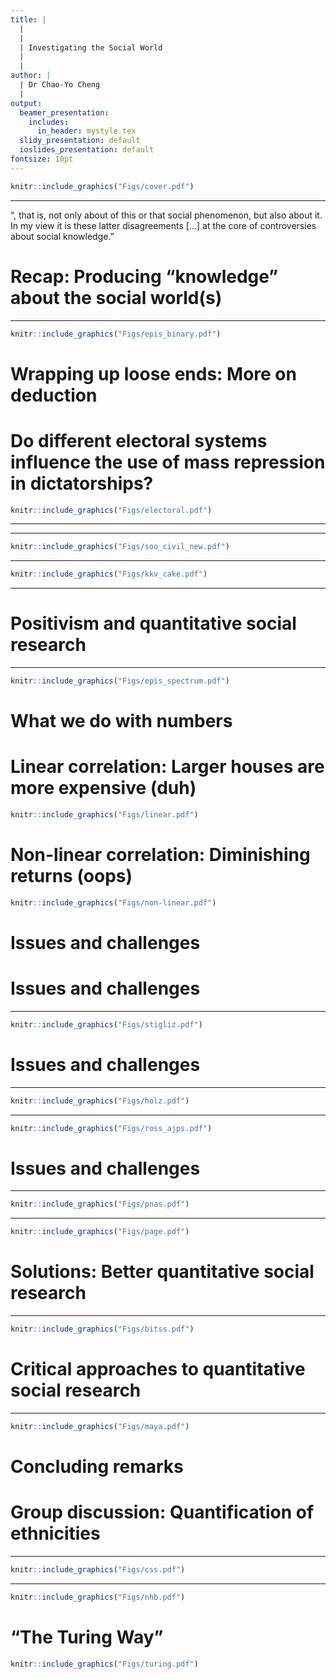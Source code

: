 ```yaml
---
title: |
  |
  |
  | Investigating the Social World
  |
  |
author: |
  | Dr Chao-Yo Cheng
  |
output:
  beamer_presentation:
    includes:
      in_header: mystyle.tex
  slidy_presentation: default
  ioslides_presentation: default
fontsize: 10pt
---
```


\begin{center}
\textbf{Lecture 4: Using Numbers}
\end{center}
\vspace{0.7cm}
```r
knitr::include_graphics("Figs/cover.pdf")
```

---

\vspace{0.2cm}
\begincols
  \begincol{.4\textwidth}
    \begin{figure}
    \centering
    \includegraphics[scale=0.3]{Figs/reed}
    \end{figure}
  \endcol
  \begincol{.5\textwidth}
  "\textbf{We have disagreements}, that is, not only about \textbf{how we establish the sheer existence} of this or that social phenomenon, but also about \textbf{how we can claim to correctly and effectively explain, criticize, or interpret} it. In my view it is these latter disagreements [...] at the core of controversies about social knowledge."
  \endcol
\endcols

# Recap: Producing "knowledge" about the social world(s)

\begin{itemize}
  \item Using theory in social research
  \vspace{0.1cm}
  \begin{itemize}
    \item The claims can \textbf{have different objectives}: Interpretation and/or explanation
    \item The claims can \textbf{take different forms}: Verbal, formal (mathematical), and combined
  \end{itemize}
  \vspace{0.4cm}
  \item Connecting theoretical claims with (empirical) observations
  \vspace{0.1cm}
  \begin{itemize}
    \item Induction: Using observations to \textbf{generate} theoretical possibilities
    \item Deduction: Using observations to \textbf{evaluate} theoretical predictions
    \item Abduction: Using observations to \textbf{challenge} existing theories
  \end{itemize}
  \vspace{0.4cm}
  \item Thinking through epistemology: Positivism v constructivism
\end{itemize}

---

\vspace{0.4cm}
```r
knitr::include_graphics("Figs/epis_binary.pdf")
```

# Wrapping up loose ends: More on deduction

\begin{itemize}
  \item Testing a theory v testing a hypothesis
  \vspace{0.1cm}
  \begin{itemize}
    \item A hypothesis is an "observable" implication we derive from our theoretical claims
    \item But the same hypothesis may be explained by more than one theoretical conjecture
    \item To "formalize" the idea: Theory is only a \textbf{sufficient} (rather than necessary) condition for the hypothesis, and rejecting the hypothesis does not necessarily mean we have to reject the theory
  \end{itemize}
  \vspace{0.3cm}
  \item Empirics for critical tests
  \vspace{0.1cm}
  \begin{itemize}
    \item Ruling out the rival or competing explanations
    \item Additional tests are needed to make a compelling theoretical claim based on your findings
    \item A good example is medical checks -- having a cold can mean so many different things
  \end{itemize}
\end{itemize}

# Do different electoral systems influence the use of mass repression in dictatorships?

\vspace{0.4cm}
```r
knitr::include_graphics("Figs/electoral.pdf")
```

---

\begin{itemize}
\small
  \item \textbf{Argument}
  \begin{itemize}
    \item Dictators use plurality or majoritarian systems to demonstrate control and signal invincibility
    \item Dictators use proportional representation (PR) to engineer political co-optation
  \end{itemize}
  \vspace{0.1cm}
  \item \textbf{Main hypothesis}: Electoral dictatorships using proportional representation are less repressive than other dictatorships
  \vspace{0.1cm}
  \item \textbf{Additional testable implications} for PR electoral dictatorships
  \begin{itemize}
    \item More electoral integrity
    \item More participation and non-ruling parties
    \item More selective or targeted repression
  \end{itemize}
  \vspace{0.1cm}
  \item \textbf{Empirics}: Case studies, multiple regression and causal inference (matching and instrumental variables)
\end{itemize}

---

\vspace{0.4cm}
```r
knitr::include_graphics("Figs/soo_civil_new.pdf")
```

---

```r
knitr::include_graphics("Figs/kkv_cake.pdf")
```
\vspace{0.2cm}
\begin{center}
\small
"\textbf{Quantitative and qualitative approaches are only different in style}, not in the fundamentals of scientific research. All research must be \textbf{systematic and scientific}. This books aims to show researchers (especially social scientists) how to approach studying phenomena and answering questions. Inference (descriptive or causal) is vitally important in defining social science research. There are four main components of research design: the research question, the theory, the data, and the use of the data."
\end{center}

---

\vspace{0.5cm}
\begin{itemize}
  \item Positivism and quantitative social research
  \vspace{1cm}
  \item What we do with numbers
  \vspace{1cm}
  \item Challenges and potential solutions
\end{itemize}

# Positivism and quantitative social research

\begin{itemize}
  \item Epistemology is about \textbf{how we perceive the world}, \textbf{what we seek to gain from our enquirers}, and \textbf{how we relate to the "researched."}
  \vspace{0.1cm}
  \begin{itemize}
    \item One reality v multiple realities? Is reality independent of our thoughts?
    \item Single, generalizable, and universal truth? 
    \item Are we independent of what we are studying -- the research "objects?"
  \end{itemize}
  \vspace{0.5cm}
  \item We may not be able to find a common ground, but in reality we are usually "somewhere in between"
  \vspace{0.1cm}
  \begin{itemize}
    \item The contrast between positivism and constructivism may \textbf{NOT} have much to do with the contrast between quantitative and qualitative
    \item The "rigor" of your research depends on how aware you are of what you attempt to do
    \item Quant research is neither (more) scientific nor (more) objective
  \end{itemize}
\end{itemize}

---

```r
knitr::include_graphics("Figs/epis_spectrum.pdf")
```

# What we do with numbers

\begin{itemize}
  \item According to \textbf{Edward Tufte}, statistics or quantitative methods are "techniques" that help us
  \vspace{0.1cm}
  \begin{itemize}
    \item answer the substantive questions
    \item squeeze the relevant information out of the (quantitative) data
    \item learn something new about the social world
  \end{itemize}
  \vspace{0.5cm}
  \vspace{0.2cm}
  \item According to \textbf{KKV}, the goal of statistics or quantitative methods is \textbf{inference}.
  \vspace{0.1cm}
  \begin{itemize}
    \item \textbf{Descriptive}: Use basic statistics (e.g., mean, median, and standard deviations) to describe noticeable patterns in the data
    \item \textbf{Statistical/causal}: Use statistical model (e.g., linear/non-linear regression) to assess the relationship between \textbf{explanatory} (or "independent") and \textbf{outcome} (or "dependent") variables
  \end{itemize}
\end{itemize}

# Linear correlation: Larger houses are more expensive (duh)

\vspace{0.2cm}
```r
knitr::include_graphics("Figs/linear.pdf")
```

# Non-linear correlation: Diminishing returns (oops)

\vspace{0.2cm}
```r
knitr::include_graphics("Figs/non-linear.pdf")
```

# Issues and challenges

\begin{itemize}
  \item How we quantify the social world matters
  \vspace{0.5cm}
  \item How we construct our data matters
  \vspace{0.5cm}
  \item How we estimate matters
\end{itemize}

# Issues and challenges

\begin{itemize}
  \item How we quantify the social world matters
  \vspace{0.1cm}
  \begin{itemize}
    \item Building and maintaining consensus over conceptualization and operationalization is hard (e.g., GDP and infant mortality)
    \item Existing measures may not be suitable for new political and socio-economic challenges/trends, such as development (Sitglitz, Sen, and Fitoussi 2010) and gender, sex and sexuality (Guyan 2022)
    \item Measurement usually requires extensive contextual knowledge (Rukmini S 2021)
  \end{itemize}
  \vspace{0.5cm}
  \item How we construct and process our data matters
  \vspace{0.5cm}
  \item How we estimate matters
\end{itemize}

---

\vspace{0.2cm}
```r
knitr::include_graphics("Figs/stigliz.pdf")
```
\vspace{0.3cm}
\begin{center}
\small
"\textbf{GDP should be dethroned}; ... each nation should select a \textbf{dashboard}, a limited set of metrics that would help steer it toward the future its citizens desired. ... \textbf{the dashboard would include metrics for health, sustainability and any other values that the people of a nation aspired to}, as well as for inequality, insecurity and other harms that they sought to diminish" (Stigliz 2020, \textit{Scientific American}).
\end{center}

# Issues and challenges

\begin{itemize}
  \item How we quantify the social world matters
  \vspace{0.5cm}
  \item How we construct and process our data matters
  \vspace{0.1cm}
  \begin{itemize}
    \item Data generation is not a neutral process
    \item States and organizations vary in their \textbf{incentives} and \textbf{capacity} in producing data (Liu 2009; Jerven 2013)
    \item Researchers may take explicit/implicit (or unreported) actions, such as sample selection, when they process their data prior to the analysis stage (Huntington-Klein et al 2020)
  \end{itemize}
  \vspace{0.5cm}
  \item How we estimate matters
\end{itemize}

---

\vspace{0.2cm}
```r
knitr::include_graphics("Figs/holz.pdf")
```

---

\vspace{0.2cm}
```r
knitr::include_graphics("Figs/ross_ajps.pdf")
```

# Issues and challenges

\begin{itemize}
  \item How we quantify the social world matters
  \vspace{0.5cm}
  \item How we construct and process our data matters
  \vspace{0.5cm}
  \item How we estimate the statistical relations matters
  \vspace{0.1cm}
  \begin{itemize}
    \item Careless research practice may create \textbf{biased} and \textbf{inefficient} results -- that is, the inferred results are (1) drastically different from the "true" value in the population and (2) the results are "unstable" due to high variance
    \item Linear or non-linear? Variable selection (garbage can)? Causality or correlation?
  \end{itemize}
\end{itemize}

---

\vspace{0.1cm}
```r
knitr::include_graphics("Figs/pnas.pdf")
```
\vspace{0.1cm}
\begin{center}
\begin{scriptsize}
\textit{Proceedings of the National Academy of Sciences} (2022)
\end{scriptsize}
\end{center}

---

\vspace{0.1cm}
```r
knitr::include_graphics("Figs/page.pdf")
```
\vspace{0.1cm}
\begin{center}
"Previous studies find the UN has no effect on the likelihood that the [fighting] parties will experience another crisis within five years, but they do not consider the issue of \textbf{endogeneity}, namely, \textbf{that the UN tends to get involved in the most violent and extreme cases}" (Fortna 2004, \textit{World Politics}).
\end{center}

# Solutions: Better quantitative social research

\begin{itemize}
  \item Replicability: Data and code sharing?
  \vspace{1cm}
  \item Transparency: Pre-analysis plan (PAP)?
  \vspace{1cm}
  \item Knowledge accumulation: Meta-analysis and systematic review?
  \vspace{1cm}
  \item Triangulation: Mixed- and multi-method research?
\end{itemize}

---

\vspace{0.2cm}
```r
knitr::include_graphics("Figs/bitss.pdf")
```
\vspace{0.1cm}
\begin{center}
\begin{scriptsize}
\url{https://www.bitss.org/}
\end{scriptsize}
\end{center}

# Critical approaches to quantitative social research

\begin{itemize}
  \item Incorporate "deep" (or "thick") qualitative knowledge into quantitative research (e.g., process tracing), such as \textbf{Poor Number} (Jerven 2013) and \textbf{Whole Numbers and Half Truths} (Rukmini S 2021)
  \vspace{0.2cm}
  \item Work with quantitative scholars to advance progressive and reform-oriented causes, such as \textbf{Maya Sen} (Harvard)
  \vspace{0.2cm}
  \item Question the underlying power dynamics of data generation, such as \textbf{The China Mirage} (Liu 2009) and \textbf{Data Feminism} (D'Ignazio and Klein 2020)
  \vspace{0.2cm}
  \item Challenge the presumed conceptualization and categorization in quantitative research, such as \textbf{The Skeptical Environmentalist} (Lomborg 2001), \textbf{Mismeasuring Our Lives} (Stiglitz et al 2010) and \textbf{Queer Data} (Guyan 2022)
\end{itemize}

---

\vspace{0.4cm}
```r
knitr::include_graphics("Figs/maya.pdf")
```
\vspace{0.4cm}
\begin{center}
\textbf{Black federal district judges are consistently overturned on appeal more often than their white colleagues}, even after the analysis accounts for other factors, such as professional experiences, education, and ABA's qualification rankings (Sen 2015, \textit{JLS}).
\end{center}

# Concluding remarks

\begin{itemize}
  \item Break the (positivist) (or scientific) myth of quantitative social research?
  \vspace{1cm}
  \item No more "lone-wolf" academics and/or researchers -- cross-border, multi-method and interdisciplinary knowledge co-production is key
  \vspace{1cm}
  \item The rise of computational social sciences: What is big data and how is different from the traditional "small" data?
\end{itemize}

# Group discussion: Quantification of ethnicities

\begin{itemize}
  \item Can and should we measure identity?
  \vspace{1cm}
  \item How have (quantitative) social researchers attempted to measure identity?
  \vspace{1cm}
  \item Several methods/techniques are discussed in the article. Which one do you prefer (or agree with)? And why?
  \vspace{1cm}
  \item Which scholar's comments do you find most compelling? And why?
\end{itemize}

---

```r
knitr::include_graphics("Figs/css.pdf")
```
\vspace{0.1cm}
\begin{center}
\begin{scriptsize}
\url{https://www.nature.com/collections/cadaddgige}
\end{scriptsize}
\end{center}

---

\vspace{0.2cm}
```r
knitr::include_graphics("Figs/nhb.pdf")
```
\vspace{0.1cm}
\begin{center}
\begin{scriptsize}
\textit{Nature Human Behavior} (2018)
\end{scriptsize}
\end{center}

# "The Turing Way"

\vspace{0.3cm}
```r
knitr::include_graphics("Figs/turing.pdf")
```
\vspace{0.1cm}
\begin{center}
\begin{scriptsize}
\url{https://the-turing-way.netlify.app/collaboration/collaboration}
\end{scriptsize}
\end{center}
